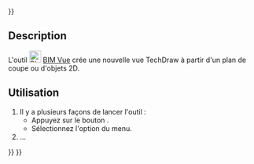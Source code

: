 <languages/>
{{UnfinishedDocu{{#translation:}}}}

{{Docnav/fr
|[[BIM_TDPage/fr|Page Techdraw]]
|[[BIM_SetWPTop/fr|Plan de travail en haut]]
|[[BIM_Workbench/fr|Atelier BIM]]
|IconR=BIM_TDPage.svg
|IconR=BIM_SetWPTop.svg
|IconC=Workbench_BIM.svg
}}

{{GuiCommand/fr
|Name=BIM TDView
|Name/fr=BIM Vue
|MenuLocation=Annotation → Insérer une vue
|Workbenches=[[BIM_Workbench/fr|BIM]]
|Shortcut=
|Version=1.0
|SeeAlso=
}}

<span id="Description"></span>
==Description==

L'outil [[Image:BIM_TDView.svg|24px]] [[BIM_TDView/fr|BIM Vue]] crée une nouvelle vue TechDraw à partir d'un plan de coupe ou d'objets 2D.

<span id="Usage"></span>
==Utilisation==

# Il y a plusieurs façons de lancer l'outil :
#* Appuyez sur le bouton {{Button|[[Image:BIM_TDView.svg|16px]] [[BIM_TDView/fr|Insérer une vue]]}}.
#* Sélectionnez l'option {{MenuCommand|Annotation → [[Image:BIM_TDView.svg|16px]] Insérer une vue}} du menu.
# ...


{{Docnav/fr
|[[BIM_TDPage/fr|Page Techdraw]]
|[[BIM_SetWPTop/fr|Plan de travail en haut]]
|[[BIM_Workbench/fr|Atelier BIM]]
|IconR=BIM_TDPage.svg
|IconR=BIM_SetWPTop.svg
|IconC=Workbench_BIM.svg
}}

{{BIM_Tools_navi{{#translation:}}}}
{{Userdocnavi{{#translation:}}}}